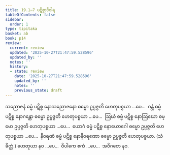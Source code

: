 ```yaml
---
title: 19.1–7 ပဋိစ္စာဒိဝါရ
tableOfContents: false
sidebar:
  order: 1
type: tipitaka
basket: ab
book: p14
review:
  current: review
  updated: '2025-10-27T21:47:59.528596'
  updated_by: ''
  notes: ''
  history:
  - state: review
    date: '2025-10-27T21:47:59.528596'
    updated_by: ''
    notes: ''
    previous_state: draft
---
```



<ReviewStatus review={frontmatter.review} showDetails={true} />

<HypothesisAnnotation frontmatter={frontmatter} />

<DynamicBreadcrumb />

<Division number="22" book="p14" e="ch" v="40" p="205">

<Paragraph number="77" book="p14">
သညောဇနံ ဓမ္မံ ပဋိစ္စ နောသညောဇနော ဓမ္မော ဥပ္ပဇ္ဇတိ ဟေတုပစ္စယာ …ပေ…  ဂန္ထံ ဓမ္မံ ပဋိစ္စ နောဂန္ထော ဓမ္မော ဥပ္ပဇ္ဇတိ ဟေတုပစ္စယာ …ပေ…  ဩဃံ ဓမ္မံ ပဋိစ္စ နောဩဃော ဓမ္မော ဥပ္ပဇ္ဇတိ ဟေတုပစ္စယာ …ပေ…  ယောဂံ ဓမ္မံ ပဋိစ္စ နောယောဂေါ ဓမ္မော ဥပ္ပဇ္ဇတိ ဟေတုပစ္စယာ …ပေ…  နီဝရဏံ ဓမ္မံ ပဋိစ္စ နောနီဝရဏော ဓမ္မော ဥပ္ပဇ္ဇတိ ဟေတုပစ္စယာ. (သံခိတ္တံ.)
</Paragraph>

<Paragraph number="78" book="p14">
ဟေတုယာ နဝ …ပေ…  ဝိပါကေ ဧကံ …ပေ…  အဝိဂတေ နဝ.
</Paragraph>
</Division>